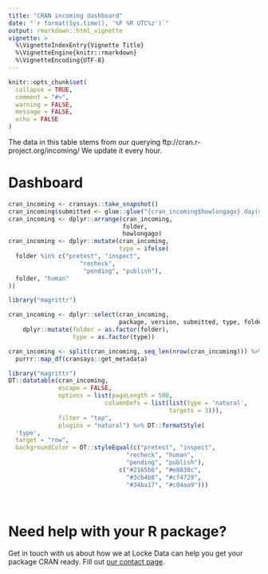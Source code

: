 ```yaml
---
title: "CRAN incoming dashboard"
date: "`r format(Sys.time(), '%F %R UTC%z')`"
output: rmarkdown::html_vignette
vignette: >
  %\VignetteIndexEntry{Vignette Title}
  %\VignetteEngine{knitr::rmarkdown}
  %\VignetteEncoding{UTF-8}
---
```


```r
knitr::opts_chunk$set(
  collapse = TRUE,
  comment = "#>",
  warning = FALSE,
  message = FALSE,
  echo = FALSE
)
```

The data in this table stems from our querying ftp://cran.r-project.org/incoming/ We update it every hour.

# Dashboard

```r
cran_incoming <- cransays::take_snapshot()
cran_incoming$submitted <- glue::glue("{cran_incoming$howlongago} day(s) ago")
cran_incoming <- dplyr::arrange(cran_incoming,
                                folder,
                                howlongago)
cran_incoming <- dplyr::mutate(cran_incoming,
                               type = ifelse(
  folder %in% c("pretest", "inspect",
                    "recheck",
                     "pending", "publish"),
  folder, "human"
))

library("magrittr")

cran_incoming <- dplyr::select(cran_incoming,
                               package, version, submitted, type, folder) %>%
    dplyr::mutate(folder = as.factor(folder),
                  type = as.factor(type))
```

```r
cran_incoming <- split(cran_incoming, seq_len(nrow(cran_incoming))) %>%
  purrr::map_df(cransays::get_metadata)


```

```r
library("magrittr")
DT::datatable(cran_incoming,
              escape = FALSE,
              options = list(pageLength = 500,
                           columnDefs = list(list(type = 'natural', 
                                             targets = 3))),
              filter = "top",
              plugins = "natural") %>% DT::formatStyle(
  'type',
  target = "row",
  backgroundColor = DT::styleEqual(c("pretest", "inspect",
                                 "recheck", "human",
                                 "pending", "publish"), 
                               c("#2165b6", "#e8830c",
                                 "#3cb4b8", "#cf4729",
                                 "#34ba17", "#c04aa9")))

  
```

# Need help with your R package?

Get in touch with us about how we at Locke Data can help you get your package CRAN ready. Fill out [our contact page](//itsalocke.com/#contact).
